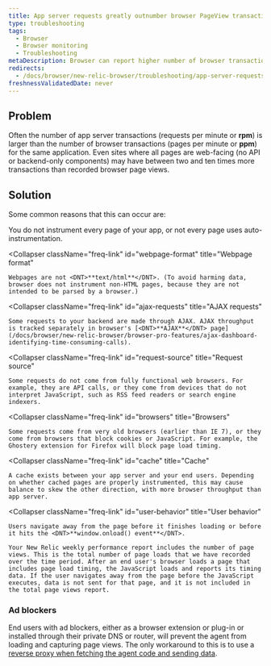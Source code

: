 ```yaml
---
title: App server requests greatly outnumber browser PageView transactions
type: troubleshooting
tags:
  - Browser
  - Browser monitoring
  - Troubleshooting
metaDescription: Browser can report higher number of browser transactions (PPM) than are reported by APM or other monitoring services.
redirects:
  - /docs/browser/new-relic-browser/troubleshooting/app-server-requests-greatly-outnumber-browser-transactions
freshnessValidatedDate: never
---
```


## Problem

Often the number of app server transactions (requests per minute or <DNT>**rpm**</DNT>) is larger than the number of browser transactions (pages per minute or <DNT>**ppm**</DNT>) for the same application. Even sites where all pages are web-facing (no API or backend-only components) may have between two and ten times more transactions than recorded browser page views.

## Solution

Some common reasons that this can occur are:

<CollapserGroup>
  <Collapser
    className="freq-link"
    id="instrumentation"
    title="Instrumentation"
  >
    You do not instrument every page of your app, or not every page uses auto-instrumentation.
  </Collapser>

  <Collapser
    className="freq-link"
    id="webpage-format"
    title="Webpage format"
  >
    Webpages are not <DNT>**text/html**</DNT>. (To avoid harming data, browser does not instrument non-HTML pages, because they are not intended to be parsed by a browser.)
  </Collapser>

  <Collapser
    className="freq-link"
    id="ajax-requests"
    title="AJAX requests"
  >
    Some requests to your backend are made through AJAX. AJAX throughput is tracked separately in browser's [<DNT>**AJAX**</DNT> page](/docs/browser/new-relic-browser/browser-pro-features/ajax-dashboard-identifying-time-consuming-calls).
  </Collapser>

  <Collapser
    className="freq-link"
    id="request-source"
    title="Request source"
  >
    Some requests do not come from fully functional web browsers. For example, they are API calls, or they come from devices that do not interpret JavaScript, such as RSS feed readers or search engine indexers.
  </Collapser>

  <Collapser
    className="freq-link"
    id="browsers"
    title="Browsers"
  >
    Some requests come from very old browsers (earlier than IE 7), or they come from browsers that block cookies or JavaScript. For example, the Ghostery extension for Firefox will block page load timing.
  </Collapser>

  <Collapser
    className="freq-link"
    id="cache"
    title="Cache"
  >
    A cache exists between your app server and your end users. Depending on whether cached pages are properly instrumented, this may cause balance to skew the other direction, with more browser throughput than app server.
  </Collapser>

  <Collapser
    className="freq-link"
    id="user-behavior"
    title="User behavior"
  >
    Users navigate away from the page before it finishes loading or before it hits the <DNT>**window.onload() event**</DNT>.

    Your New Relic weekly performance report includes the number of page views. This is the total number of page loads that we have recorded over the time period. After an end user's browser loads a page that includes page load timing, the JavaScript loads and reports its timing data. If the user navigates away from the page before the JavaScript executes, data is not sent for that page, and it is not included in the total page views report.
  </Collapser>
</CollapserGroup>

### Ad blockers 

End users with ad blockers, either as a browser extension or plug-in or installed through their private DNS or router, will prevent the agent from loading and capturing page views. The only workaround to this is to use a [reverse proxy when fetching the agent code and sending data](/docs/browser/new-relic-browser/configuration/proxy-agent-requests/).